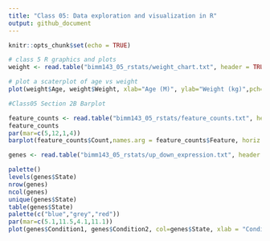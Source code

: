 ```yaml
---
title: "Class 05: Data exploration and visualization in R"
output: github_document
---
```


```r
knitr::opts_chunk$set(echo = TRUE)
```
```r
# class 5 R graphics and plots
weight <- read.table("bimm143_05_rstats/weight_chart.txt", header = TRUE)

```

```r
# plot a scaterplot of age vs weight
plot(weight$Age, weight$Weight, xlab="Age (M)", ylab="Weight (kg)",pch=18, cex=(2),col="red")
```

```r
#Class05 Section 2B Barplot

feature_counts <- read.table("bimm143_05_rstats/feature_counts.txt", header = TRUE, sep="\t")
feature_counts
par(mar=c(5,12,1,4))
barplot(feature_counts$Count,names.arg = feature_counts$Feature, horiz = TRUE, xlab = "counts", las = 1, xlim = c(0,80000))
```

```r
genes <- read.table("bimm143_05_rstats/up_down_expression.txt", header = TRUE, sep="\t")

palette()
levels(genes$State)
nrow(genes)
ncol(genes)
unique(genes$State)
table(genes$State)
palette(c("blue","grey","red"))
par(mar=c(5.1,11.5,4.1,11.1))
plot(genes$Condition1, genes$Condition2, col=genes$State, xlab = "Condition #1", ylab = "Condition #2", main = "Generic Title", xlim = (c(-5,15)), ylim = (c(-5,15)))
```

